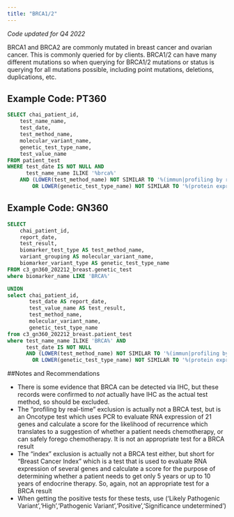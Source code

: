 ```yaml
---
title: "BRCA1/2"
---
```


*Code updated for Q4 2022*

BRCA1 and BRCA2 are commonly mutated in breast cancer and ovarian cancer. This is commonly queried for by clients. BRCA1/2 can have many different mutations so when querying for BRCA1/2 mutations or status is querying for all mutations possible, including point mutations, deletions, duplications, etc.

## Example Code: PT360

```sql
SELECT chai_patient_id,
    test_name_name,
    test_date,
    test_method_name,
    molecular_variant_name,
    genetic_test_type_name,
    test_value_name
FROM patient_test
WHERE test_date IS NOT NULL AND
      test_name_name ILIKE '%brca%'
    AND (LOWER(test_method_name) NOT SIMILAR TO '%(immun|profiling by real-time|suppressed)%'
        OR LOWER(genetic_test_type_name) NOT SIMILAR TO '%(protein expression|index|suppressed)%');


```



## Example Code: GN360
```sql
SELECT
    chai_patient_id,
    report_date,
    test_result,
    biomarker_test_type AS test_method_name,
    variant_grouping AS molecular_variant_name,
    biomarker_variant_type AS genetic_test_type_name
FROM c3_gn360_202212_breast.genetic_test
where biomarker_name LIKE 'BRCA%'

UNION
select chai_patient_id,
       test_date AS report_date,
       test_value_name AS test_result,
       test_method_name,
       molecular_variant_name,
       genetic_test_type_name
from c3_gn360_202212_breast.patient_test
where test_name_name ILIKE 'BRCA%' AND
      test_date IS NOT NULL
      AND (LOWER(test_method_name) NOT SIMILAR TO '%(immun|profiling by real-time|suppressed)%'
        OR LOWER(genetic_test_type_name) NOT SIMILAR TO '%(protein expression|index|suppressed)%')
```




##Notes and Recommendations

-   There is some evidence that BRCA can be detected via IHC, but these records were confirmed to *not* actually have IHC as the actual test method, so should be excluded.<br>
-   The "profiling by real-time" exclusion is actually not a BRCA test, but is an Oncotype test which uses PCR to evaluate RNA expression of 21 genes and calculate a score for the likelihood of recurrence which translates to a suggestion of whether a patient needs chemotherapy, or can safely forego chemotherapy. It is not an appropriate test for a BRCA result<br>
-   The "index" exclusion is actually not a BRCA test either, but short for "Breast Cancer Index" which is a test that is used to evaluate RNA expression of several genes and calculate a score for the purpose of determining whether a patient needs to get only 5 years or up to 10 years of endocrine therapy. So, again, not an appropriate test for a BRCA result<br>
-   When getting the positive tests for these tests, use ('Likely Pathogenic Variant','High','Pathogenic Variant','Positive','Significance undetermined')

